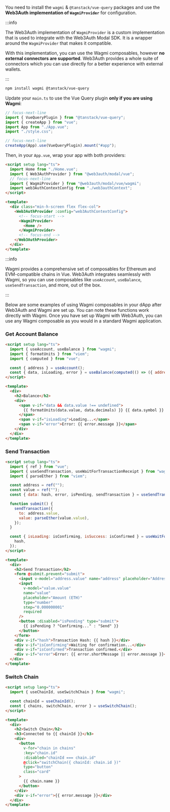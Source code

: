 You need to install the `wagmi` & `@tanstack/vue-query` packages and use the **Web3Auth
implementation of `WagmiProvider`** for configuration.

:::info

The Web3Auth implementation of `WagmiProvider` is a custom implementation that is used to integrate
with the Web3Auth Modal SDK. It is a wrapper around the `WagmiProvider` that makes it compatible.

With this implementation, you can use the Wagmi composables, however **no external connectors are
supported**. Web3Auth provides a whole suite of connectors which you can use directly for a better
experience with external wallets.

:::

```bash
npm install wagmi @tanstack/vue-query
```

Update your `main.ts` to use the Vue Query plugin **only if you are using Wagmi**:

```ts title="main.ts"
// focus-next-line
import { VueQueryPlugin } from "@tanstack/vue-query";
import { createApp } from "vue";
import App from "./App.vue";
import "./style.css";

// focus-next-line
createApp(App).use(VueQueryPlugin).mount("#app");
```

Then, in your `App.vue`, wrap your app with both providers:

```html title="App.vue"
<script setup lang="ts">
  import Home from "./Home.vue";
  import { Web3AuthProvider } from "@web3auth/modal/vue";
  // focus-next-line
  import { WagmiProvider } from "@web3auth/modal/vue/wagmi";
  import web3AuthContextConfig from "./web3authContext";
</script>

<template>
  <div class="min-h-screen flex flex-col">
    <Web3AuthProvider :config="web3AuthContextConfig">
      <!-- focus-start -->
      <WagmiProvider>
        <Home />
      </WagmiProvider>
      <!-- focus-end -->
    </Web3AuthProvider>
  </div>
</template>
```

:::info

Wagmi provides a comprehensive set of composables for Ethereum and EVM-compatible chains in Vue.
Web3Auth integrates seamlessly with Wagmi, so you can use composables like `useAccount`,
`useBalance`, `useSendTransaction`, and more, out of the box.

:::

Below are some examples of using Wagmi composables in your dApp after Web3Auth and Wagmi are set up.
You can note these functions work directly with Wagmi. Once you have set up Wagmi with Web3Auth, you
can use any Wagmi composable as you would in a standard Wagmi application.

### Get Account Balance

```html
<script setup lang="ts">
  import { useAccount, useBalance } from "wagmi";
  import { formatUnits } from "viem";
  import { computed } from "vue";

  const { address } = useAccount();
  const { data, isLoading, error } = useBalance(computed(() => ({ address: address.value })));
</script>

<template>
  <div>
    <h2>Balance</h2>
    <div>
      <span v-if="data && data.value !== undefined">
        {{ formatUnits(data.value, data.decimals) }} {{ data.symbol }}
      </span>
      <span v-if="isLoading">Loading...</span>
      <span v-if="error">Error: {{ error.message }}</span>
    </div>
  </div>
</template>
```

### Send Transaction

```html
<script setup lang="ts">
  import { ref } from "vue";
  import { useSendTransaction, useWaitForTransactionReceipt } from "wagmi";
  import { parseEther } from "viem";

  const address = ref("");
  const value = ref("");
  const { data: hash, error, isPending, sendTransaction } = useSendTransaction();

  function submit() {
    sendTransaction({
      to: address.value,
      value: parseEther(value.value),
    });
  }

  const { isLoading: isConfirming, isSuccess: isConfirmed } = useWaitForTransactionReceipt({
    hash,
  });
</script>

<template>
  <div>
    <h2>Send Transaction</h2>
    <form @submit.prevent="submit">
      <input v-model="address.value" name="address" placeholder="Address" required />
      <input
        v-model="value.value"
        name="value"
        placeholder="Amount (ETH)"
        type="number"
        step="0.000000001"
        required
      />
      <button :disabled="isPending" type="submit">
        {{ isPending ? "Confirming..." : "Send" }}
      </button>
    </form>
    <div v-if="hash">Transaction Hash: {{ hash }}</div>
    <div v-if="isConfirming">Waiting for confirmation...</div>
    <div v-if="isConfirmed">Transaction confirmed.</div>
    <div v-if="error">Error: {{ error.shortMessage || error.message }}</div>
  </div>
</template>
```

### Switch Chain

```html
<script setup lang="ts">
  import { useChainId, useSwitchChain } from "wagmi";

  const chainId = useChainId();
  const { chains, switchChain, error } = useSwitchChain();
</script>

<template>
  <div>
    <h2>Switch Chain</h2>
    <h3>Connected to {{ chainId }}</h3>
    <div>
      <button
        v-for="chain in chains"
        :key="chain.id"
        :disabled="chainId === chain.id"
        @click="switchChain({ chainId: chain.id })"
        type="button"
        class="card"
      >
        {{ chain.name }}
      </button>
    </div>
    <div v-if="error">{{ error.message }}</div>
  </div>
</template>
```
